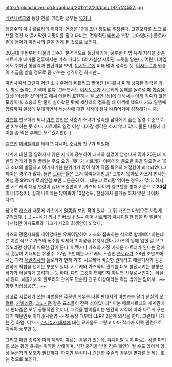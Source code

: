 '''{{{+1 シールケ}}}'''

http://upload.inven.co.kr/upload/2012/12/23/bbs/i1975174552.jpg

[[베르세르크(만화)|베르세르크]]의 등장 인물. 게임판 성우는 [[유카나]]

정령수의 [[마녀]] [[플로라(베르세르크)|플로라]]의 제자다. 연령은 10대 초반 정도로 추정된다. 고깔모자를 쓰고 로브를 걸친 채 큼지막한 지팡이를 짚고 다니는, 전형적인 [[마법사]] 복장. 고아였다가 플로라 밑에 들어가 마법사의 길을 걷게 된 것으로 보인다. 

20권대 후반부터 마물과 괴수가 본격적으로 등장하기에, 풍부한 마법·유계 지식을 갖춘 시르케가 대마물 전투에서는 가츠 파티(...)의 사실상 지휘관 노릇을 맡는다. 어린 나이임에도 뛰어난 통찰력과 판단력을 보여, [[이시도르]]에 비해 많이 성숙한 듯. [[이시도르]]가 원숭이 취급을 받을 정도로 좀 까부는 성격이긴 하지만...

[[마법사]]여서 그런지 어린 [[소녀]] 주제에 뒤틀리고 찢어진 [시체]나 [[피]]가 낭자한 참극을 봐도 별로 놀라는 기색이 없다. 그러면서도 [[이시도르]]가 시르케의 몸매를 놀려댈 때 [[가슴]]을 그냥 '이상한 것'이라고 애써 에둘러 표현하는 걸 보면 [성]에 대해서는 아직 익숙지 않은 모양이다. 스승과 단 둘이 살아왔던 탓에 세상과의 접촉을 꽤 어색해 했으나 가츠 일행에 합류하여 일상에 부대끼면서 세상사에 대한 시각이 점차 바뀌어가며 성장해가는 중. 

[[가츠(베르세르크)|가츠]]를 연모하게 되나 [[가츠(베르세르크)|가츠]] 본인은 사춘기 소녀가 성숙한 남자에게 품는 동경 수준으로만 치부하는 듯 하다. 시르케도 일정 이상 다가갈 생각은 하지 않고 있다. 물론 나중에 나이를 좀 먹은 후에는 모르겠지만(...)

[[엘프]]인 [[이바렐라]]를 데리고 다니며, [[소냐]]와 친구가 되었다.

세계에 대한 잘 알려지지 않은 지식이 풍부하여 대사와 설명이 엄청나게 많아 20권대 후반의 전개가 질질 끌리는 주요 요인. 게다가 시르케가 이야기의 중요한 축을 맡으면서 10대 소녀의 발랄하고 아기자기한 분위기가 많이 섞여 작품 특유의 처절함이 희석되었다고 까이는 경우가 많다. 물론 [[로리콘]]들은 그저 하악대지만..[* 그렇지 않아도 가츠가 만나는 여성 중 99%가 로리인걸 보면... 은근히 아니 대놓고 로리랑 엮이는 경우가 많다. 하지만 시르케의 예상 연령이 십대 초중반이고, 가츠의 나이가 엘프헬름 항해 기준으로 '''24살'''이니(추정치), 실제 나이차는 많아봐야 10살정도, 현실에서 불가능 하지 않은 나이차다!?]

참고로 [[캐스커(베르세르크)|캐스커]] 때문에 가츠에게 [[누드|알몸]]을 보인 적이 있다. 그 뒤 가츠는 마법으로 까맣게 구워졌다. (...) ~~네가 [[리나 인버스]]냐!!!~~ 이어 시르케가 유체이탈한 틈을 타 얼굴에 낙서했던 이시도르와 파크가 제2의 희생양이 되었다. 

가츠의 광전사화를 제어할때는 유체이탈하여 가츠와 접촉하는 식으로 합체해야 하는데[* 이런 식으로 가츠의 폭주를 억제하고 이성을 유지시킨다.] 가츠의 등에 업힌 걸 보고 있노라면 상당히 미묘한 감이 든다. 어쨋거나 가츠와 가장 가까운 파트너가 된다는 점에서 훗날이 기대되는 유망주. 27권 초반에는 시르케의 스승인 [[플로라]]가, 28권 초반부에서는 과거 [[해골기사]]와 플로라가 현재 가츠-시르케와 비슷한 관계라고 해골기사가 공공연하게 떡밥을 던지는 부분도 있다. 시르케와 가츠와의 관계를 더욱 발전시키는 방향은 작가가 확실하게 고려하는 듯 하다. 다만 그것이 연애인지 아니면 전우로서인지는 확실치 않다. 해골기사와 플로라의 관계도 단순한 친구 이상이라는 떡밥 밖에는 없어서.. ~~향후 [[키잡]]성공(?)..~~

참고로 시르케가 쓰는 마법들은 주문만 외우는 다른 판타지의 마법과는 달리 현실의 [[오컬트]], [[세피로트의 나무|카발리즘]], [[그노시즘]] 같은 요소들이 잔뜩 섞여있다.[* 이는 베르세르크의 세계관에서 판타즘은 모두 공통적인 것이나, 그것을 받아들이는 인간의 시각에 따라 다르게 구현되기 때문인듯 하다.](샤먼?) ~~첫 등장 때부터 LBRP 2단계 의식을 한다. 그런데 나가는 건 화염. 어?~~ [[가니슈카 대제]]에 대한 묘사들도 그렇고 아마 작가가 이쪽 관련으로 지식이 풍부한 듯.

그리고 마법 종류에 따라 제약이 따르는 경우가 있는데, 유체이탈 등이 따르는 강한 마법을 쓰는 동안 육체는 취약한 상태이며, 심한 충격을 받을 경우 폐인이 될 수도 있어서 항상 누군가의 보호가 필요하다. 하지만 부적이나 간단한 주술의 경우엔 별다른 문제는 없는 것으로 보인다.
